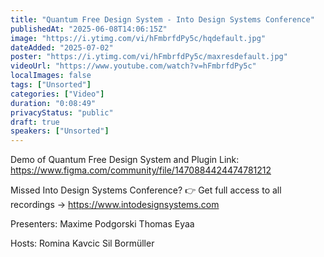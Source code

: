 ```yaml
---
title: "Quantum Free Design System - Into Design Systems Conference"
publishedAt: "2025-06-08T14:06:15Z"
image: "https://i.ytimg.com/vi/hFmbrfdPy5c/hqdefault.jpg"
dateAdded: "2025-07-02"
poster: "https://i.ytimg.com/vi/hFmbrfdPy5c/maxresdefault.jpg"
videoUrl: "https://www.youtube.com/watch?v=hFmbrfdPy5c"
localImages: false
tags: ["Unsorted"]
categories: ["Video"]
duration: "0:08:49"
privacyStatus: "public"
draft: true
speakers: ["Unsorted"]
---
```

Demo of Quantum Free Design System and Plugin
Link: https://www.figma.com/community/file/1470884424474781212

Missed Into Design Systems Conference?
👉 Get full access to all recordings → https://www.intodesignsystems.com


Presenters:
Maxime Podgorski
Thomas Eyaa

Hosts:
Romina Kavcic
Sil Bormüller
